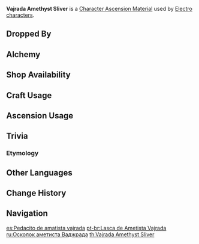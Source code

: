 {{Item Infobox
|id           = 104141
|image        = Item Vajrada Amethyst Sliver.png
|type         = Character Ascension Materials
|invCategory  = Character Development Items
|group        = Vajrada Amethyst
|group2       = Ascension Gems
|rarity       = 2
|description  = Character Ascension Material.
|source1      = Dropped by [[Normal Bosses]] and [[Weekly Bosses]]
|source2      = [[Alchemy]]
|source3      = {{Sold By}}
|source4      = [[Commission]] Bonus Rewards
|source5      = [[Parametric Transformer]]
}}
'''Vajrada Amethyst Sliver''' is a [[Character Ascension Material]] used by [[Electro]] [[characters]].

==Dropped By==
{{Dropped By}}

==Alchemy==
{{Recipe
|type = Converting
|Agnidus Agate Sliver = 1
|Dust of Azoth = 1
|sort = Agnidus Agate Sliver,Dust of Azoth
}}
{{Recipe
|type = Converting
|Varunada Lazurite Sliver = 1
|Dust of Azoth = 1
|sort = Varunada Lazurite Sliver,Dust of Azoth
}}
{{Recipe
|type = Converting
|Vayuda Turquoise Sliver = 1
|Dust of Azoth = 1
|sort = Vayuda Turquoise Sliver,Dust of Azoth
}}
{{Recipe
|type = Converting
|Shivada Jade Sliver = 1
|Dust of Azoth = 1
|sort = Shivada Jade Sliver,Dust of Azoth
}}
{{Recipe
|type = Converting
|Prithiva Topaz Sliver = 1
|Dust of Azoth = 1
|sort = Prithiva Topaz Sliver,Dust of Azoth
}}

==Shop Availability==
{{Shop Availability|currency=[[Sigil]]}}

==Craft Usage==
{{Craft Usage}}

==Ascension Usage==
{{Ascension Usage}}

==Trivia==
===Etymology===
{{Transclude|Vajrada Amethyst|Etymology}}

==Other Languages==
{{Other Languages
|en      = Vajrada Amethyst Sliver
|zhs     = 最胜紫晶碎屑
|zhs_rm  = Zuìshèng Zǐjīng Suìxiè
|zht     = 最勝紫晶碎屑
|zht_rm  = Zuìshèng Zǐjīng Suìxiè
|zh_tl   = {{w|Clastic}} of All-Surpassing Amethyst
|ja      = 最勝のアメシスト・砕屑
|ja_rm   = Saishou no Ameshisuto - Saisetsu
|ja_tl   = 
|ko      = 승리의 자수정 가루
|ko_rm   = Seungri-ui Jasujeong Garu
|ko_tl   = Amethyst Powder of Victory
|es      = Pedacito de amatista vajrada
|es_tl   = Vajrada Amethyst Nibble
|fr      = Éclat d'améthyste vajrada
|fr_tl   = Vajrada Amethyst Sliver
|ru      = Осколок аметиста Ваджрада
|ru_tl   = 
|th      = Vajrada Amethyst Sliver
|vi      = Vụn Tử Tinh Thắng Lợi
|vi_tl   = 
|de      = Vajrada-Amethyst-Splitter
|de_tl   = Vajrada Amethyst Sliver
|id      = Vajrada Amethyst Sliver
|pt      = Lasca de Ametista Vajrada
|pt_tl   = 
}}

==Change History==
{{Change History|1.0}}

==Navigation==
{{Development Item Navbox|type=Character Materials}}

[[es:Pedacito de amatista vajrada]]
[[pt-br:Lasca de Ametista Vajrada]]
[[ru:Осколок аметиста Ваджрада]]
[[th:Vajrada Amethyst Sliver]]